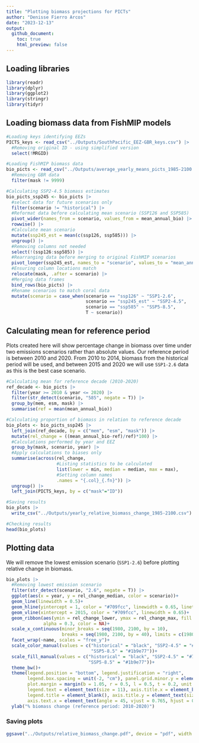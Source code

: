 ```yaml
---
title: "Plotting biomass projections for PICTs"
author: "Denisse Fierro Arcos"
date: "2023-12-13"
output:
  github_document:
    toc: true
    html_preview: false
---
```


## Loading libraries
    
```r
library(readr)
library(dplyr)
library(ggplot2)
library(stringr)
library(tidyr)
```
  
## Loading biomass data from FishMIP models
  
```r
#Loading keys identifying EEZs
PICTS_keys <- read_csv("../Outputs/SouthPacific_EEZ-GBR_keys.csv") |> 
  #Removing original ID - using simplified version
  select(!MRGID)

#Loading FishMIP biomass data
bio_picts <- read_csv("../Outputs/average_yearly_means_picts_1985-2100.csv")|>
  #Removing GBR data
  filter(mask != 9999)

#Calculating SSP2-4.5 biomass estimates
bio_picts_ssp245 <- bio_picts |> 
  #select data for future scenarios only
  filter(scenario != "historical") |> 
  #Reformat data before calculating mean scenario (SSP126 and SSP585)
  pivot_wider(names_from = scenario, values_from = mean_annual_bio) |> 
  rowwise() |> 
  #Calculate mean scenario
  mutate(ssp245_est = mean(c(ssp126, ssp585))) |> 
  ungroup() |> 
  #Removing columns not needed
  select(!(ssp126:ssp585)) |> 
  #Rearranging data before merging to original FishMIP scenarios
  pivot_longer(ssp245_est, names_to = "scenario", values_to = "mean_annual_bio") |> 
  #Ensuring column locations match
  relocate(mask, .after = scenario) |> 
  #Merging data frames
  bind_rows(bio_picts) |> 
  #Rename scenarios to match coral data
  mutate(scenario = case_when(scenario == "ssp126" ~ "SSP1-2.6",
                              scenario == "ssp245_est" ~ "SSP2-4.5",
                              scenario == "ssp585" ~ "SSP5-8.5",
                              T ~ scenario))
```
  
## Calculating mean for reference period
Plots created here will show percentage change in biomass over time under two emissions scenarios rather than absolute values. Our reference period is between 2010 and 2020. From 2010 to 2014, biomass from the historical period will be used, and between 2015 and 2020 we will use `SSP1-2.6` data as this is the best case scenario.  

```r
#Calculating mean for reference decade (2010-2020)
ref_decade <- bio_picts |>
  filter(year >= 2010 & year <= 2020) |> 
  filter(str_detect(scenario, "585", negate = T)) |> 
  group_by(mem, esm, mask) |> 
  summarise(ref = mean(mean_annual_bio))

#Calculating proportion of biomass in relation to reference decade
bio_plots <- bio_picts_ssp245 |> 
  left_join(ref_decade, by = c("mem", "esm", "mask")) |> 
  mutate(rel_change = ((mean_annual_bio-ref)/ref)*100) |> 
  #Calculations performed by year and EEZ
  group_by(mask, scenario, year) |> 
  #Apply calculations to biases only
  summarise(across(rel_change, 
                   #Listing statistics to be calculated
                   list(lower = min, median = median, max = max), 
                   #Setting column names
                   .names = "{.col}_{.fn}")) |> 
  ungroup() |> 
  left_join(PICTS_keys, by = c("mask"="ID"))

#Saving results
bio_plots |> 
  write_csv("../Outputs/yearly_relative_biomass_change_1985-2100.csv")

#Checking results
head(bio_plots)
```
  
## Plotting data 
We will remove the lowest emission scenario (`SSP1-2.6`) before plotting relative change in biomass.  
  
```r
bio_plots |> 
  #Removing lowest emission scenario
  filter(str_detect(scenario, "2.6", negate = T)) |> 
  ggplot(aes(x = year, y = rel_change_median, color = scenario))+
  geom_line(linewidth = 0.5)+
  geom_hline(yintercept = 1, color = "#709fcc", linewidth = 0.65, linetype = 2)+
  geom_vline(xintercept = 2015, color = "#709fcc", linewidth = 0.65)+
  geom_ribbon(aes(ymin = rel_change_lower, ymax = rel_change_max, fill = scenario),
              alpha = 0.3, color = NA)+
  scale_x_continuous(minor_breaks = seq(1980, 2100, by = 10),
                     breaks = seq(1980, 2100, by = 40), limits = c(1980, 2100))+
  facet_wrap(~name, scales = "free_y")+
  scale_color_manual(values = c("historical" = "black", "SSP2-4.5" = "#7570b3", 
                                "SSP5-8.5" = "#1b9e77"))+
  scale_fill_manual(values = c("historical" = "black", "SSP2-4.5" = "#7570b3", 
                               "SSP5-8.5" = "#1b9e77"))+
  theme_bw()+
  theme(legend.position = "bottom", legend.justification = "right",
        legend.box.spacing = unit(-2, "cm"), panel.grid.minor.y = element_blank(),
        plot.margin = margin(b = 1.05, r = 0.5, l = 0.5, t = 0.2, unit = "cm"),
        legend.text = element_text(size = 11), axis.title.x = element_blank(),
        legend.title = element_blank(), axis.title.y = element_text(size = 12),
        axis.text.x = element_text(angle = 45, vjust = 0.765, hjust = 0.65))+
  ylab("% biomass change (reference period: 2010-2020)")

```
  
### Saving plots
  
```r
ggsave("../Outputs/relative_biomass_change.pdf", device = "pdf", width = 14, height = 9)
```

